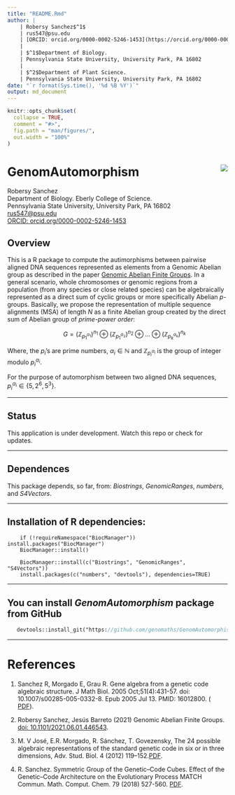 ```yaml
---
title: "README.Rmd"
author: |
    | Robersy Sanchez$^1$
    | rus547@psu.edu
    | [ORCID: orcid.org/0000-0002-5246-1453](https://orcid.org/0000-0002-5246-1453)  
    |
    | $^1$Department of Biology.
    | Pennsylvania State University, University Park, PA 16802
    |
    | $^2$Department of Plant Science.
    | Pennsylvania State University, University Park, PA 16802
date: "`r format(Sys.time(), '%d %B %Y')`"
output: md_document
---
```


<!-- README.md is generated from README.Rmd. Please edit that file -->

```r
knitr::opts_chunk$set(
  collapse = TRUE,
  comment = "#>",
  fig.path = "man/figures/",
  out.width = "100%"
)
```

# GenomAutomorphism [<img src="man/figures/logo.png" align="right" />](https://genomaths.github.io/genomautomorphism)

Robersy Sanchez  
Department of Biology. Eberly College of Science.  
Pennsylvania State University, University Park, PA 16802  
<rus547@psu.edu>  
[ORCID:
orcid.org/0000-0002-5246-1453](https://orcid.org/0000-0002-5246-1453)

## Overview
This is a R package to compute the autimorphisms between pairwise aligned DNA
sequences represented as elements from a Genomic Abelian group as described in
the paper [Genomic Abelian Finite
Groups](https://www.biorxiv.org/content/10.1101/2021.06.01.446543v2). In a
general scenario, whole chromosomes or genomic regions from a population 
(from any species or close related species) can be algebraically
represented as a direct sum of cyclic groups or more specifically
Abelian *p*-groups. Basically, we propose the representation of multiple sequence
alignments (MSA) of length _N_ as a finite Abelian group created by the direct
sum of Abelian group of _prime-power order_:

$$
\qquad G = (\mathbb{Z}_{p^{\alpha_{1}}_1})^{n_1} \oplus (\mathbb{Z}_{p^{\alpha_{2}}_1})^{n_2} \oplus \dots \oplus (\mathbb{Z}_{p^{\alpha_{k}}_k})^{n_k} 
$$

Where, the $p_i$'s are prime numbers, $\alpha_i \in \mathbb{N}$ and 
$\mathbb{Z}_{p^{\alpha_{i}}_i}$ is the group of integer modulo 
$p^{\alpha_{i}}_i$. 

For the purpose of automorphism between two aligned DNA sequences, 
$p^{\alpha_{i}}_i \in \{5, 2^6, 5^3 \}$.

------------

## Status

This application is under development. Watch this repo or check for updates.

------------

## Dependences

This package depends, so far, from: _Biostrings_, _GenomicRanges_, 
_numbers_, and _S4Vectors_.

------------

## Installation of R dependencies:

```install
    if (!requireNamespace("BiocManager")) install.packages("BiocManager")
    BiocManager::install()
    
    BiocManager::install(c("Biostrings", "GenomicRanges", "S4Vectors"))
    install.packages(c("numbers", "devtools"), dependencies=TRUE)
```

------------

## You can install _*GenomAutomorphism*_ package from GitHub

```install.p
   devtools::install_git("https://github.com/genomaths/GenomAutomorphism.git")

```

------------

# References
 1. Sanchez R, Morgado E, Grau R. Gene algebra from a genetic code
 algebraic structure. J Math Biol. 2005 Oct;51(4):431-57.
 doi: 10.1007/s00285-005-0332-8. Epub 2005 Jul 13. PMID: 16012800. (
 [PDF](https://arxiv.org/pdf/q-bio/0412033.pdf)).
 
 2. Robersy Sanchez, Jesús Barreto (2021) Genomic Abelian Finite
  Groups.
 [doi: 10.1101/2021.06.01.446543](https://doi.org/10.1101/2021.06.01.446543).
 
 3. M. V José, E.R. Morgado, R. Sánchez, T. Govezensky, The 24 possible
 algebraic representations of the standard genetic code in six or in three
 dimensions, Adv. Stud. Biol. 4 (2012) 119–152.[PDF](https://is.gd/na9eap).
 
 4. R. Sanchez. Symmetric Group of the Genetic–Code Cubes. Effect of the
 Genetic–Code Architecture on the Evolutionary Process MATCH Commun. Math.
 Comput. Chem. 79 (2018) 527-560. [PDF](https://bit.ly/2Z9mjM7).



